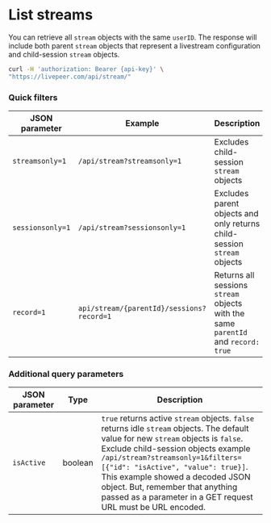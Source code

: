 
<DocsLayout>

# List streams

You can retrieve all `stream` objects with the same `userID`. The response will include both parent `stream` objects that
represent a livestream configuration and child-session `stream` objects. 

```bash
curl -H 'authorization: Bearer {api-key}' \
"https://livepeer.com/api/stream/"
```

### Quick filters

| JSON parameter              | Example    |Description                                                                                                                                                                                                                               |
| ----------------------------| -----------|----------------------------------------------------------------------|
| `streamsonly=1`             | `/api/stream?streamsonly=1` | Excludes child-session `stream` objects |
| `sessionsonly=1`            | `/api/stream?sessionsonly=1` | Excludes parent objects and only returns child-session `stream` objects |
| `record=1`                  | `api/stream/{parentId}/sessions?record=1` | Returns all sessions `stream` objects with the same `parentId` and `record: true` |


### Additional query parameters

| JSON parameter              | Type    | Description                                                                                                                                                                                                                               |
| ----------------------------| ------- | ----------------------------------------------------------------------|
| `isActive`                  | boolean | `true` returns active `stream` objects. `false` returns idle `stream` objects. The default value for new `stream` objects is `false`. Exclude child-session objects example `/api/stream?streamsonly=1&filters=[{"id": "isActive", "value": true}]`. This example showed a decoded JSON object. But, remember that anything passed as a parameter in a GET request URL must be URL encoded.|

</DocsLayout>
